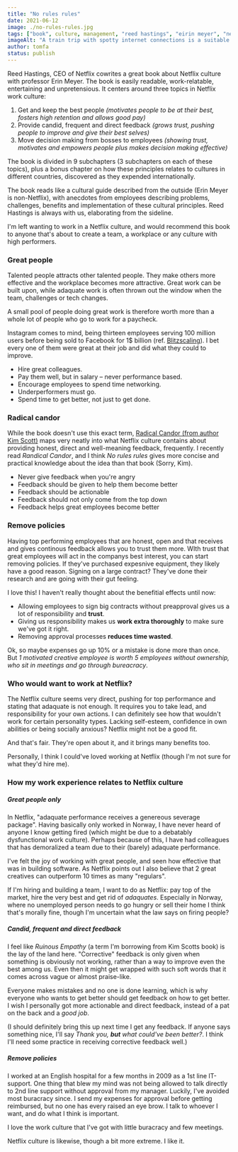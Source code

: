 ```yaml
---
title: "No rules rules"
date: 2021-06-12
image: ./no-rules-rules.jpg
tags: ["book", culture, management, "reed hastings", "eirin meyer", "netflix"]
imageAlt: "A train trip with spotty internet connections is a suitable place for reading books. I'm glad I chose to read this one."
author: tomfa
status: publish
---
```


Reed Hastings, CEO of Netflix cowrites a great book about Netflix culture with professor Erin Meyer.
The book is easily readable, work-relatable, entertaining and unpretensious. It centers around three topics in Netflix work culture:

1. Get and keep the best people _(motivates people to be at their best, fosters high retention and allows good pay)_
2. Provide candid, frequent and direct feedback _(grows trust, pushing people to improve and give their best selves)_
3. Move decision making from bosses to employees _(showing trust, motivates and empowers people plus makes decision making effective)_

The book is divided in 9 subchapters (3 subchapters on each of these topics), plus a bonus chapter on how these
principles relates to cultures in different countries, discovered as they expended internationally.

The book reads like a cultural guide described from the outside (Erin Meyer is non-Netflix), with anecdotes from employees describing
problems, challenges, benefits and implementation of these cultural principles. Reed Hastings is always with us, elaborating from the sideline.

I'm left wanting to work in a Netflix culture, and would recommend this book to anyone that's about to create a team,
a workplace or any culture with high performers.

### Great people

Talented people attracts other talented people. They make others more effective
and the workplace becomes more attractive. Great work can be built upon, while adaquate work
is often thrown out the window when the team, challenges or tech changes.

A small pool of people doing great work is therefore worth more than a whole lot of people
who go to work for a paycheck.

Instagram comes to mind, being thirteen employees serving 100 million users before being sold to
Facebook for 1$ billion (ref. [Blitzscaling](https://notes.webutvikling.org/blitzscaling/)).
I bet every one of them were great at their job and did what they could to improve.

- Hire great colleagues.
- Pay them well, but in salary – never performance based.
- Encourage employees to spend time networking.
- Underperformers must go.
- Spend time to get better, not just to get done.

### Radical candor

While the book doesn't use this exact term, [Radical Candor (from author Kim Scott)](https://www.radicalcandor.com/) maps very neatly into what Netflix
culture contains about providing honest, direct and well-meaning feedback, frequently. I recently read _Randical Candor_, and I think
_No rules rules_ gives more concise and practical knowledge about the idea than that book (Sorry, Kim).

- Never give feedback when you're angry
- Feedback should be given to help them become better
- Feedback should be actionable
- Feedback should not only come from the top down
- Feedback helps great employees become better


### Remove policies

Having top performing employees that are honest, open and that receives and gives continous feedback allows you to trust them more.
WIth trust that great employees will act in the companys best interest, you can start removing policies.
If they've purchased expesnive equipment, they likely have a good reason. Signing on a large contract? They've done their
research and are going with their gut feeling.

I love this! I haven't really thought about the benefitial effects until now:

- Allowing employees to sign big contracts without preapproval gives us a lot of responsibility and **trust**.
- Giving us responsibility makes us **work extra thoroughly** to make sure we've got it right.
- Removing approval processes **reduces time wasted**.

Ok, so maybe expenses go up 10% or a mistake is done more than once. But _1 motivated creative employee is worth 5 employees without ownership, who sit in meetings and go through bureacracy_.


### Who would want to work at Netflix?

The Netflix culture seems very direct, pushing for top performance and stating that adaquate is not enough. It requires you to take lead, and
responsibility for your own actions. I can definitely see how that wouldn't work for certain personality types.
Lacking self-esteem, confidence in own abilities or being socially anxious? Netflix might not be a good fit.

And that's fair. They're open about it, and it brings many benefits too.

Personally, I think I could've loved working at Netflix (though I'm not sure for what they'd hire me).

### How my work experience relates to Netflix culture

##### Great people only

In Netflix, "adaquate performance receives a genereous severage package". Having basically only worked in Norway,
I have never heard of anyone I know getting fired (which might be due to a debatably dysfunctional work culture).
Perhaps because of this, I have had colleagues that has demoralized a team due to their (barely) adaquate performance.

I've felt the joy of working with great people, and seen how effective that was in building software. As Netflix points
out I also believe that 2 great creatives can outperform 10 times as many "regulars".

If I'm hiring and building a team, I want to do as Netflix: pay top of the market, hire the very best and get rid
of _adaquates_. Especially in Norway, where no unemployed person needs to go hungry or sell their home I think that's
morally fine, though I'm uncertain what the law says on firing people?

##### Candid, frequent and direct feedback

I feel like _Ruinous Empathy_ (a term I'm borrowing from Kim Scotts book) is the lay of the land here. "Corrective" feedback
is only given when something is obviously not working, rather than a way to improve even the best among us. Even then
it might get wrapped with such soft words that it comes across vague or almost praise-like.

Everyone makes mistakes and no one is done learning, which is why everyone who wants to get better should get feedback on
how to get better. I wish I personally got more actionable and direct feedback, instead of a pat on the back and a _good job_.

(I should definitely bring this up next time I get any feedback. If anyone says
something nice, I'll say _Thank you, **but** what could've been better?_. I think I'll need some practice in
receiving corrective feedback well.)


##### Remove policies

I worked at an English hospital for a few months in 2009 as a 1st line IT-support. One thing that blew my mind was
not being allowed to talk directly to 2nd line support without approval from my manager. Luckily, I've avoided most
buracracy since. I send my expenses for approval before getting reimbursed, but no one has every raised an eye brow.
I talk to whoever I want, and do what I think is important.

I love the work culture that I've got with little buracracy and few meetings.

Netflix culture is likewise, though a bit more extreme. I like it.
